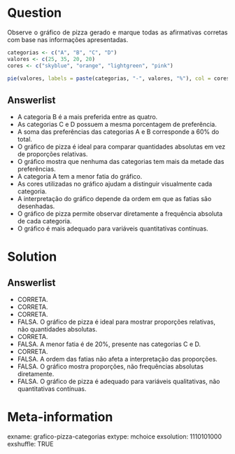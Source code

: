 Question
========
<p style="text-align: justify;">Observe o gráfico de pizza gerado e marque todas as afirmativas corretas com base nas informações apresentadas.</p>

```r
categorias <- c("A", "B", "C", "D")
valores <- c(25, 35, 20, 20)
cores <- c("skyblue", "orange", "lightgreen", "pink")

pie(valores, labels = paste(categorias, "-", valores, "%"), col = cores)
```

Answerlist
----------
* A categoria B é a mais preferida entre as quatro.
* As categorias C e D possuem a mesma porcentagem de preferência.
* A soma das preferências das categorias A e B corresponde a 60% do total.
* O gráfico de pizza é ideal para comparar quantidades absolutas em vez de proporções relativas.
* O gráfico mostra que nenhuma das categorias tem mais da metade das preferências.
* A categoria A tem a menor fatia do gráfico.
* As cores utilizadas no gráfico ajudam a distinguir visualmente cada categoria.
* A interpretação do gráfico depende da ordem em que as fatias são desenhadas.
* O gráfico de pizza permite observar diretamente a frequência absoluta de cada categoria.
* O gráfico é mais adequado para variáveis quantitativas contínuas.

Solution
========
Answerlist
----------
* CORRETA.
* CORRETA.
* CORRETA.
* FALSA. O gráfico de pizza é ideal para mostrar proporções relativas, não quantidades absolutas.
* CORRETA.
* FALSA. A menor fatia é de 20%, presente nas categorias C e D.
* CORRETA.
* FALSA. A ordem das fatias não afeta a interpretação das proporções.
* FALSA. O gráfico mostra proporções, não frequências absolutas diretamente.
* FALSA. O gráfico de pizza é adequado para variáveis qualitativas, não quantitativas contínuas.

Meta-information
================
exname: grafico-pizza-categorias
extype: mchoice
exsolution: 1110101000
exshuffle: TRUE
